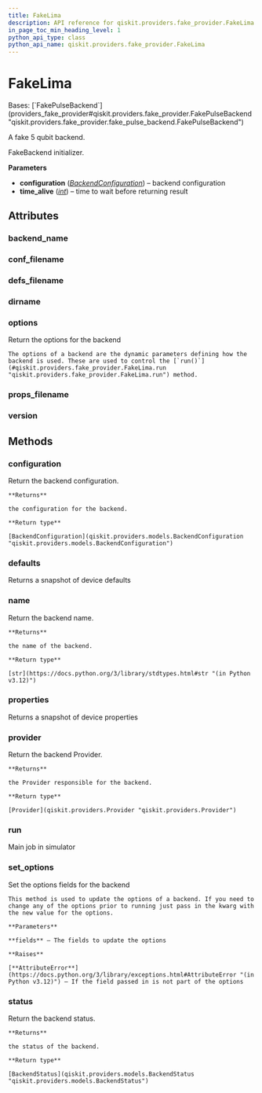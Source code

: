 ```yaml
---
title: FakeLima
description: API reference for qiskit.providers.fake_provider.FakeLima
in_page_toc_min_heading_level: 1
python_api_type: class
python_api_name: qiskit.providers.fake_provider.FakeLima
---
```


# FakeLima

<Class id="qiskit.providers.fake_provider.FakeLima" github="https://github.com/qiskit/qiskit/tree/stable/0.46/qiskit/providers/fake_provider/backends/lima/fake_lima.py" signature="qiskit.providers.fake_provider.FakeLima">
  Bases: [`FakePulseBackend`](providers_fake_provider#qiskit.providers.fake_provider.FakePulseBackend "qiskit.providers.fake_provider.fake_pulse_backend.FakePulseBackend")

  A fake 5 qubit backend.

  FakeBackend initializer.

  **Parameters**

  *   **configuration** ([*BackendConfiguration*](qiskit.providers.models.BackendConfiguration "qiskit.providers.models.BackendConfiguration")) – backend configuration
  *   **time\_alive** ([*int*](https://docs.python.org/3/library/functions.html#int "(in Python v3.12)")) – time to wait before returning result

  ## Attributes

  ### backend\_name

  <Attribute id="qiskit.providers.fake_provider.FakeLima.backend_name" name="backend_name" attributeValue="= 'fake_lima'" />

  ### conf\_filename

  <Attribute id="qiskit.providers.fake_provider.FakeLima.conf_filename" name="conf_filename" attributeValue="= 'conf_lima.json'" />

  ### defs\_filename

  <Attribute id="qiskit.providers.fake_provider.FakeLima.defs_filename" name="defs_filename" attributeValue="= 'defs_lima.json'" />

  ### dirname

  <Attribute id="qiskit.providers.fake_provider.FakeLima.dirname" name="dirname" attributeValue="= '/home/runner/work/qiskit/qiskit/qiskit/providers/fake_provider/backends/lima'" />

  ### options

  <Attribute id="qiskit.providers.fake_provider.FakeLima.options" name="options">
    Return the options for the backend

    The options of a backend are the dynamic parameters defining how the backend is used. These are used to control the [`run()`](#qiskit.providers.fake_provider.FakeLima.run "qiskit.providers.fake_provider.FakeLima.run") method.
  </Attribute>

  ### props\_filename

  <Attribute id="qiskit.providers.fake_provider.FakeLima.props_filename" name="props_filename" attributeValue="= 'props_lima.json'" />

  ### version

  <Attribute id="qiskit.providers.fake_provider.FakeLima.version" name="version" attributeValue="= 1" />

  ## Methods

  ### configuration

  <Function id="qiskit.providers.fake_provider.FakeLima.configuration" name="configuration" signature="configuration()">
    Return the backend configuration.

    **Returns**

    the configuration for the backend.

    **Return type**

    [BackendConfiguration](qiskit.providers.models.BackendConfiguration "qiskit.providers.models.BackendConfiguration")
  </Function>

  ### defaults

  <Function id="qiskit.providers.fake_provider.FakeLima.defaults" name="defaults" signature="defaults()">
    Returns a snapshot of device defaults
  </Function>

  ### name

  <Function id="qiskit.providers.fake_provider.FakeLima.name" name="name" signature="name()">
    Return the backend name.

    **Returns**

    the name of the backend.

    **Return type**

    [str](https://docs.python.org/3/library/stdtypes.html#str "(in Python v3.12)")
  </Function>

  ### properties

  <Function id="qiskit.providers.fake_provider.FakeLima.properties" name="properties" signature="properties()">
    Returns a snapshot of device properties
  </Function>

  ### provider

  <Function id="qiskit.providers.fake_provider.FakeLima.provider" name="provider" signature="provider()">
    Return the backend Provider.

    **Returns**

    the Provider responsible for the backend.

    **Return type**

    [Provider](qiskit.providers.Provider "qiskit.providers.Provider")
  </Function>

  ### run

  <Function id="qiskit.providers.fake_provider.FakeLima.run" name="run" signature="run(run_input, **kwargs)">
    Main job in simulator
  </Function>

  ### set\_options

  <Function id="qiskit.providers.fake_provider.FakeLima.set_options" name="set_options" signature="set_options(**fields)">
    Set the options fields for the backend

    This method is used to update the options of a backend. If you need to change any of the options prior to running just pass in the kwarg with the new value for the options.

    **Parameters**

    **fields** – The fields to update the options

    **Raises**

    [**AttributeError**](https://docs.python.org/3/library/exceptions.html#AttributeError "(in Python v3.12)") – If the field passed in is not part of the options
  </Function>

  ### status

  <Function id="qiskit.providers.fake_provider.FakeLima.status" name="status" signature="status()">
    Return the backend status.

    **Returns**

    the status of the backend.

    **Return type**

    [BackendStatus](qiskit.providers.models.BackendStatus "qiskit.providers.models.BackendStatus")
  </Function>
</Class>

